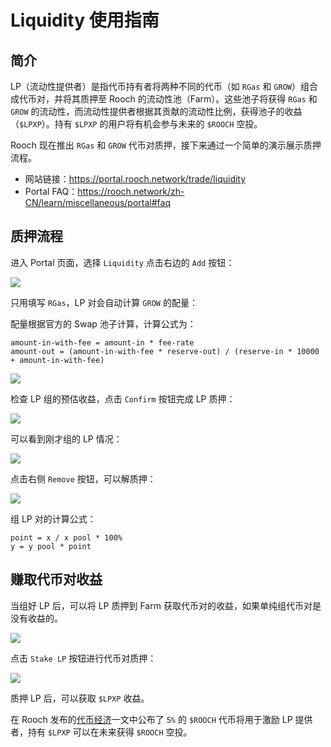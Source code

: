 # Liquidity 使用指南

## 简介

LP（流动性提供者）是指代币持有者将两种不同的代币（如 `RGas` 和 `GROW`）组合成代币对，并将其质押至 Rooch 的流动性池（Farm）。这些池子将获得 `RGas` 和 `GROW` 的流动性，而流动性提供者根据其贡献的流动性比例，获得池子的收益（`$LPXP`）。持有 `$LPXP` 的用户将有机会参与未来的 `$ROOCH` 空投。

Rooch 现在推出 `RGas` 和 `GROW` 代币对质押，接下来通过一个简单的演示展示质押流程。

- 网站链接：https://portal.rooch.network/trade/liquidity
- Portal FAQ：https://rooch.network/zh-CN/learn/miscellaneous/portal#faq

## 质押流程

进入 Portal 页面，选择 `Liquidity` 点击右边的 `Add` 按钮：

![](/docs/portal/liquidity/liquidity-home.png)

只用填写 `RGas`，LP 对会自动计算 `GROW` 的配量：

配量根据官方的 Swap 池子计算，计算公式为：

```
amount-in-with-fee = amount-in * fee-rate
amount-out = (amount-in-with-fee * reserve-out) / (reserve-in * 10000 + amount-in-with-fee)
```

![](/docs/portal/liquidity/liquidity-add.png)

检查 LP 组的预估收益，点击 `Confirm` 按钮完成 LP 质押：

![](/docs/portal/liquidity/liquidity-confirm.png)

可以看到刚才组的 LP 情况：

![](/docs/portal/liquidity/liquidity-your.png)

点击右侧 `Remove` 按钮，可以解质押：

![](/docs/portal/liquidity/liquidity-remove.png)

组 LP 对的计算公式：

```
point = x / x pool * 100%
y = y pool * point
```

## 赚取代币对收益

当组好 LP 后，可以将 LP 质押到 Farm 获取代币对的收益，如果单纯组代币对是没有收益的。

![](/docs/portal/liquidity/liquidity-farm.png)

点击 `Stake LP` 按钮进行代币对质押：

![](/docs/portal/liquidity/liquidity-stake-lp.png)

质押 LP 后，可以获取 `$LPXP` 收益。

在 Rooch 发布的[代币经济](https://rooch.network/zh-CN/blog/rooch-network-tokenomics)一文中公布了 `5%` 的 `$ROOCH` 代币将用于激励 LP 提供者，持有 `$LPXP` 可以在未来获得 `$ROOCH` 空投。

